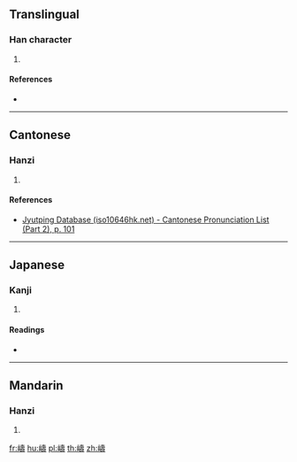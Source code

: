 ==Translingual==

===Han character===
{{Han char|rn=46|rad=山|as=14|sn=17|four=|canj=UGNI|ids=⿰山壽}}

# {{defn|Han|sort=山14}}

====References====
* {{Han ref|kx=0321.130|dkj=08549|dj=0621.190|hdz=10802.050|uh=5DB9|ud=23993}}

----

==Cantonese==

===Hanzi===
{{yue-hanzi|jyut=[[dou2]]|y=dou2}}

# {{defn|lang=yue|sort=山14}}

====References====
* [http://www.iso10646hk.net/jp/document/download.jsp Jyutping Database (iso10646hk.net) - Cantonese Pronunciation List (Part 2), p. 101]

----

==Japanese==

===Kanji===
{{ja-kanji|grade=|rs=山14}}

# {{defn|lang=ja|sort=山14}}

====Readings====
* {{ja-readings|on=[[とう]] (tō)|kun=[[しま]] (shima)}}

----

==Mandarin==

===Hanzi===
{{cmn-hanzi|pin=[[dǎo]] ([[dao3]])|wg=tao<sup>3</sup>}}

# {{defn|lang=cmn|sort=山14}}

[[fr:嶹]]
[[hu:嶹]]
[[pl:嶹]]
[[th:嶹]]
[[zh:嶹]]